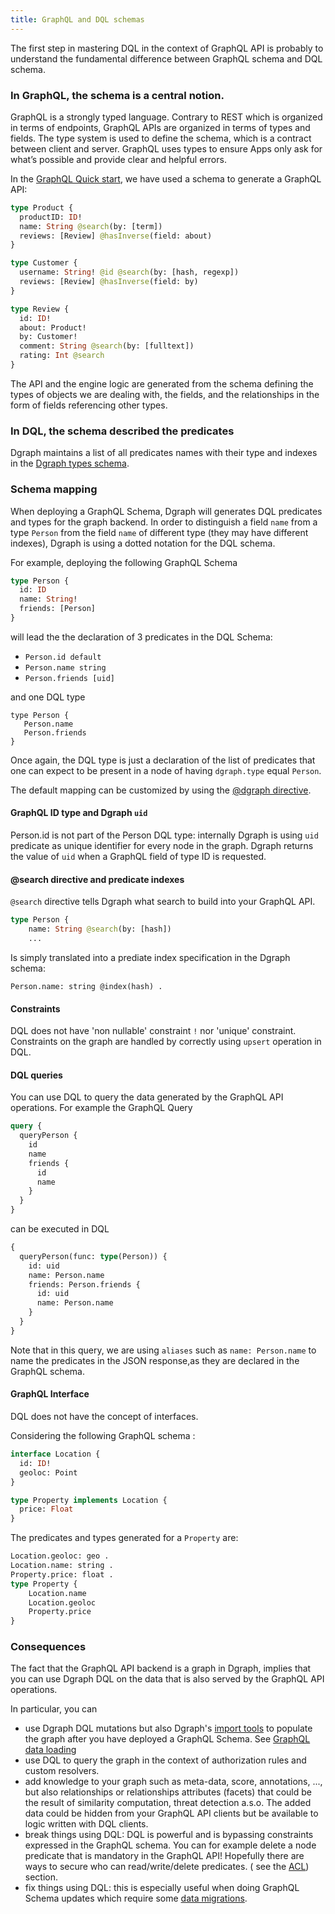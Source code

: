 ```yaml
---
title: GraphQL and DQL schemas
---
```


The first step in mastering DQL in the context of GraphQL API is probably to
understand the fundamental difference between GraphQL schema and DQL schema.

### In GraphQL, the schema is a central notion.

GraphQL is a strongly typed language. Contrary to REST which is organized in
terms of endpoints, GraphQL APIs are organized in terms of types and fields. The
type system is used to define the schema, which is a contract between client and
server. GraphQL uses types to ensure Apps only ask for what’s possible and
provide clear and helpful errors.

In the [GraphQL Quick start](./quick-start), we have used a schema to generate a
GraphQL API:

```graphql
type Product {
  productID: ID!
  name: String @search(by: [term])
  reviews: [Review] @hasInverse(field: about)
}

type Customer {
  username: String! @id @search(by: [hash, regexp])
  reviews: [Review] @hasInverse(field: by)
}

type Review {
  id: ID!
  about: Product!
  by: Customer!
  comment: String @search(by: [fulltext])
  rating: Int @search
}
```

The API and the engine logic are generated from the schema defining the types of
objects we are dealing with, the fields, and the relationships in the form of
fields referencing other types.

### In DQL, the schema described the predicates

Dgraph maintains a list of all predicates names with their type and indexes in
the [Dgraph types schema](./dql-schema).

### Schema mapping

When deploying a GraphQL Schema, Dgraph will generates DQL predicates and types
for the graph backend. In order to distinguish a field `name` from a type
`Person` from the field `name` of different type (they may have different
indexes), Dgraph is using a dotted notation for the DQL schema.

For example, deploying the following GraphQL Schema

```graphql
type Person {
  id: ID
  name: String!
  friends: [Person]
}
```

will lead the the declaration of 3 predicates in the DQL Schema:

- `Person.id default`
- `Person.name string`
- `Person.friends [uid]`

and one DQL type

```
type Person {
   Person.name
   Person.friends
}
```

Once again, the DQL type is just a declaration of the list of predicates that
one can expect to be present in a node of having `dgraph.type` equal `Person`.

The default mapping can be customized by using the
[@dgraph directive](./directive-dgraph).

#### GraphQL ID type and Dgraph `uid`

Person.id is not part of the Person DQL type: internally Dgraph is using `uid`
predicate as unique identifier for every node in the graph. Dgraph returns the
value of `uid` when a GraphQL field of type ID is requested.

#### @search directive and predicate indexes

`@search` directive tells Dgraph what search to build into your GraphQL API.

```graphql
type Person {
    name: String @search(by: [hash])
    ...
```

Is simply translated into a prediate index specification in the Dgraph schema:

```
Person.name: string @index(hash) .
```

#### Constraints

DQL does not have 'non nullable' constraint `!` nor 'unique' constraint.
Constraints on the graph are handled by correctly using `upsert` operation in
DQL.

#### DQL queries

You can use DQL to query the data generated by the GraphQL API operations. For
example the GraphQL Query

```graphql
query {
  queryPerson {
    id
    name
    friends {
      id
      name
    }
  }
}
```

can be executed in DQL

```graphql
{
  queryPerson(func: type(Person)) {
    id: uid
    name: Person.name
    friends: Person.friends {
      id: uid
      name: Person.name
    }
  }
}
```

Note that in this query, we are using `aliases` such as `name: Person.name` to
name the predicates in the JSON response,as they are declared in the GraphQL
schema.

#### GraphQL Interface

DQL does not have the concept of interfaces.

Considering the following GraphQL schema :

```graphql
interface Location {
  id: ID!
  geoloc: Point
}

type Property implements Location {
  price: Float
}
```

The predicates and types generated for a `Property` are:

```graphql
Location.geoloc: geo .
Location.name: string .
Property.price: float .
type Property {
	Location.name
	Location.geoloc
	Property.price
}
```

### Consequences

The fact that the GraphQL API backend is a graph in Dgraph, implies that you can
use Dgraph DQL on the data that is also served by the GraphQL API operations.

In particular, you can

- use Dgraph DQL mutations but also Dgraph's [import tools](/importdata) to
  populate the graph after you have deployed a GraphQL Schema. See
  [GraphQL data loading](./graphql-data-loading.md)
- use DQL to query the graph in the context of authorization rules and custom
  resolvers.
- add knowledge to your graph such as meta-data, score, annotations, ..., but
  also relationships or relationships attributes (facets) that could be the
  result of similarity computation, threat detection a.s.o. The added data could
  be hidden from your GraphQL API clients but be available to logic written with
  DQL clients.
- break things using DQL: DQL is powerful and is bypassing constraints expressed
  in the GraphQL schema. You can for example delete a node predicate that is
  mandatory in the GraphQL API! Hopefully there are ways to secure who can
  read/write/delete predicates. ( see the [ACL](./access-control-lists))
  section.
- fix things using DQL: this is especially useful when doing GraphQL Schema
  updates which require some [data migrations](./graphql-data-migration.md).
